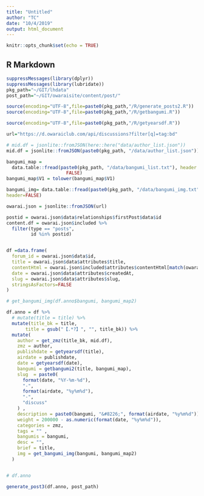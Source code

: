 ```yaml
---
title: "Untitled"
author: "TC"
date: "10/4/2019"
output: html_document
---
```


```r
knitr::opts_chunk$set(echo = TRUE)
```

## R Markdown


```r

suppressMessages(library(dplyr))
suppressMessages(library(lubridate))
pkg_path="~/GIT/lhdata"
post_path="~/GIT/owaraisite/content/post/"

source(encoding="UTF-8",file=paste0(pkg_path,"/R/generate_posts2.R"))
source(encoding="UTF-8",file=paste0(pkg_path,"/R/getbangumi.R"))

source(encoding="UTF-8",file=paste0(pkg_path,"/R/getyearsdf.R"))

url="https://d.owaraiclub.com/api/discussions?filter[q]=tag:bd"

```


```r
# mid.df = jsonlite::fromJSON(here::here("data/author_list.json"))
mid.df = jsonlite::fromJSON(paste0(pkg_path, "/data/author_list.json"))

bangumi_map =
  data.table::fread(paste0(pkg_path, "/data/bangumi_list.txt"), header =
                      FALSE)
bangumi_map$V1 = tolower(bangumi_map$V1)

bangumi_img= data.table::fread(paste0(pkg_path, "/data/bangumi_img.txt"),
header=FALSE)
```






```r

owarai.json = jsonlite::fromJSON(url)

postid = owarai.json$data$relationships$firstPost$data$id
content.df = owarai.json$included %>%
  filter(type == "posts",
         id %in% postid)


df =data.frame(
  forum_id = owarai.json$data$id,
  title = owarai.json$data$attributes$title,
  contentHtml = owarai.json$included$attributes$contentHtml[match(owarai.json$data$relationships$firstPost$data$id, owarai.json$included$id)],
  date = owarai.json$data$attributes$createdAt,
  slug = owarai.json$data$attributes$slug,
  stringsAsFactors=FALSE
) 

```

```r

# get_bangumi_img(df.anno$bangumi, bangumi_map2)
```




```r



df.anno = df %>%
  # mutate(title = title) %>%
  mutate(title_bk = title,
       title = gsub("【.*?】", "", title_bk)) %>%
  mutate(
    author = get_zmz(title_bk, mid.df),
    zmz = author,
    publishdate = getyearsdf(title),
    airdate = publishdate,
    date = getyearsdf(date),
    bangumi = getbangumi2(title, bangumi_map),
    slug  = paste0(
      format(date, "%Y-%m-%d"),
      "-",
      format(airdate, "%y%m%d"),
      "-",
      "discuss"
    ) ,
    description = paste0(bangumi, "&#8226;", format(airdate, "%y%m%d")),
    weight = 200000 - as.numeric(format(date, "%y%m%d")),
    categories = zmz,
    tags = "" ,
    bangumis = bangumi,
    desc = "",
    brief = title,
    img = get_bangumi_img(bangumi, bangumi_map2)
  )


# df.anno
```





```r
generate_post3(df.anno, post_path)
```

